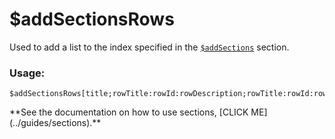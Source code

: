 
# $addSectionsRows

Used to add a list to the index specified in the [`$addSections`](functions/$addSections) section.

### Usage:

```plain
$addSectionsRows[title;rowTitle:rowId:rowDescription;rowTitle:rowId:rowDescription;...]
```

<Callout>
**See the documentation on how to use sections, [CLICK ME](../guides/sections).**
</Callout>
